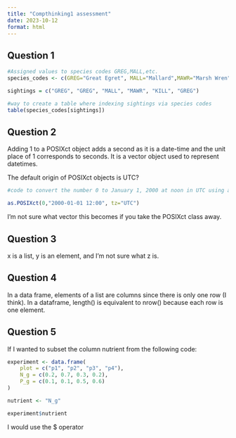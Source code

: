 ```yaml
---
title: "Compthinking1 assessment"
date: 2023-10-12
format: html
---
```


## Question 1

```r
#Assigned values to species codes GREG,MALL,etc.
species_codes <- c(GREG="Great Egret", MALL="Mallard",MAWR="Marsh Wren",KILL="Killdeer")

sightings = c("GREG", "GREG", "MALL", "MAWR", "KILL", "GREG")

#way to create a table where indexing sightings via species codes
table(species_codes[sightings])
```

## Question 2

Adding 1 to a POSIXct object adds a second as it is a date-time and the unit place of 1 corresponds to seconds. It is a vector object used to represent datetimes.

The default origin of POSIXct objects is UTC?

```r
#code to convert the number 0 to January 1, 2000 at noon in UTC using as.POSIXct()

as.POSIXct(0,"2000-01-01 12:00", tz="UTC")

```

I'm not sure what vector this becomes if you take the POSIXct class away.

## Question 3

x is a list, y is an element, and I'm not sure what z is.

## Question 4

In a data frame, elements of a list are columns since there is only one row (I think). In a dataframe, length() is equivalent to nrow() because each row is one element.

## Question 5

If I wanted to subset the column nutrient from the following code:

```r
experiment <- data.frame(
    plot = c("p1", "p2", "p3", "p4"),
    N_g = c(0.2, 0.7, 0.3, 0.2),
    P_g = c(0.1, 0.1, 0.5, 0.6)
)

nutrient <- "N_g"

experiment$nutrient
```

I would use the \$ operator

